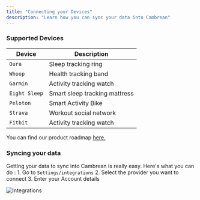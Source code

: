 ```yaml
---
title: "Connecting your Devices"
description: "Learn how you can sync your data into Cambrean"
---
```


### Supported Devices
| Device         | Description                   |        
| ---------------| ------------------------------|
| `Oura`         | Sleep tracking ring           | 
| `Whoop`        | Health tracking band          |
| `Garmin`       | Activity tracking watch       |
| `Eight Sleep`  | Smart sleep tracking mattress |
| `Peloton`      | Smart Activity Bike           |
| `Strava`       | Workout social network        |
| `Fitbit`       | Activity tracking watch       |

You can find our product roadmap <a href="https://cambrean.canny.io/"> here.</a> 

### Syncing your data
Getting your data to sync into Cambrean is really easy. Here's what you can do : 
    1. Go to `Settings/integrations` 
    2. Select the provider you want to connect 
    3. Enter your Account details 
    
![Integrations](settings-integrations.png)
